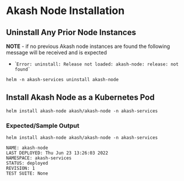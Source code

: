 # Akash Node Installation

## Uninstall Any Prior Node Instances

**NOTE** - if no previous Akash node instances are found the following message will be received and is expected

* \``` Error: uninstall: Release not loaded: akash-node: release: not found` ``

```
helm -n akash-services uninstall akash-node
```

## **Install Akash Node as a Kubernetes Pod**

```
helm install akash-node akash/akash-node -n akash-services
```

### **Expected/Sample Output**

```
helm install akash-node akash/akash-node -n akash-services

NAME: akash-node
LAST DEPLOYED: Thu Jun 23 13:26:03 2022
NAMESPACE: akash-services
STATUS: deployed
REVISION: 1
TEST SUITE: None
```
